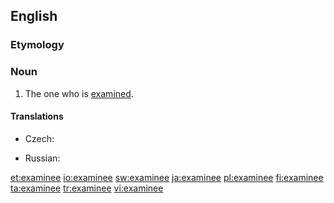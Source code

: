 ==English==
===Etymology===
{{suffix|examine|ee|t2=object of}}

===Noun===
{{en-noun}}

# The one who is [[examine]]d.

====Translations====
{{trans-top|one who is examined}}
* Czech: {{t-|cs|zkoušený|m}}
{{trans-mid}}
* Russian: {{t-|ru|экзаменуемый}}
{{trans-bottom}}

[[et:examinee]]
[[io:examinee]]
[[sw:examinee]]
[[ja:examinee]]
[[pl:examinee]]
[[fi:examinee]]
[[ta:examinee]]
[[tr:examinee]]
[[vi:examinee]]
